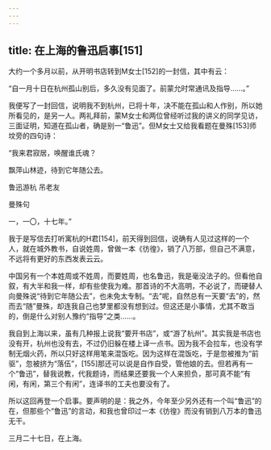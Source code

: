 ```yaml
---
---
---
```

title: 在上海的鲁迅启事[151]
---




大约一个多月以前，从开明书店转到M女士[152]的一封信，其中有云：

“自一月十日在杭州孤山别后，多久没有见面了。前蒙允时常通讯及指导……。”

我便写了一封回信，说明我不到杭州，已将十年，决不能在孤山和人作别，所以她所看见的，是另一人。两礼拜前，蒙M女士和两位曾经听过我的讲义的同学见访，三面证明，知道在孤山者，确是别一“鲁迅”。但M女士又给我看题在曼殊[153]师坟旁的四句诗：

“我来君寂居，唤醒谁氏魂？

飘萍山林迹，待到它年随公去。

鲁迅游杭 吊老友

曼殊句

一，一〇，十七年。”

我于是写信去打听寓杭的H君[154]，前天得到回信，说确有人见过这样的一个人，就在城外教书，自说姓周，曾做一本《彷徨》，销了八万部，但自己不满意，不远将有更好的东西发表云云。

中国另有一个本姓周或不姓周，而要姓周，也名鲁迅，我是毫没法子的。但看他自叙，有大半和我一样，却有些使我为难。那首诗的不大高明，不必说了，而硬替人向曼殊说“待到它年随公去”，也未免太专制。“去”呢，自然总有一天要“去”的，然而去“随”曼殊，却连我自己也梦里都没有想到过。但这还是小事情，尤其不敢当的，倒是什么对别人豫约“指导”之类……。

我自到上海以来，虽有几种报上说我“要开书店”，或“游了杭州”。其实我是书店也没有开，杭州也没有去，不过仍旧躲在楼上译一点书。因为我不会拉车，也没有学制无烟火药，所以只好这样用笔来混饭吃。因为这样在混饭吃，于是忽被推为“前驱”，忽被挤为“落伍”，[155]那还可以说是自作自受，管他娘的去。但若再有一个“鲁迅”，替我说教，代我题诗，而结果还要我一个人来担负，那可真不能“有闲，有闲，第三个有闲”，连译书的工夫也要没有了。

所以这回再登一个启事。要声明的是：我之外，今年至少另外还有一个叫“鲁迅”的在，但那些个“鲁迅”的言动，和我也曾印过一本《彷徨》而没有销到八万本的鲁迅无干。

三月二十七日，在上海。